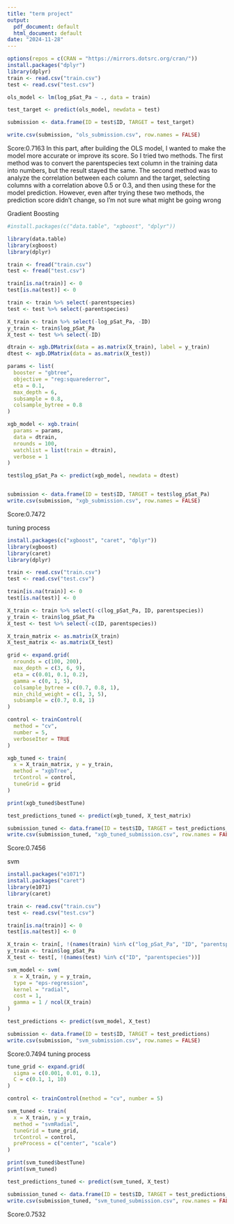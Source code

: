 ---
title: "term project"
output:
  pdf_document: default
  html_document: default
date: "2024-11-28"
---
```{r}
options(repos = c(CRAN = "https://mirrors.dotsrc.org/cran/"))
install.packages("dplyr")
library(dplyr)
train <- read.csv("train.csv")
test <- read.csv("test.csv")

ols_model <- lm(log_pSat_Pa ~ ., data = train) 

test_target <- predict(ols_model, newdata = test)

submission <- data.frame(ID = test$ID, TARGET = test_target)

write.csv(submission, "ols_submission.csv", row.names = FALSE)
```

Score:0.7163
In this part, after building the OLS model, I wanted to make the model more accurate or improve its score. So I tried two methods. The first method was to convert the parentspecies text column in the training data into numbers, but the result stayed the same. The second method was to analyze the correlation between each column and the target, selecting columns with a correlation above 0.5 or 0.3, and then using these for the model prediction. However, even after trying these two methods, the prediction score didn’t change, so I’m not sure what might be going wrong

Gradient Boosting
```{r}
#install.packages(c("data.table", "xgboost", "dplyr"))

library(data.table)
library(xgboost)
library(dplyr)
```
```{r}
train <- fread("train.csv")
test <- fread("test.csv")

train[is.na(train)] <- 0
test[is.na(test)] <- 0

train <- train %>% select(-parentspecies)
test <- test %>% select(-parentspecies)

X_train <- train %>% select(-log_pSat_Pa, -ID)
y_train <- train$log_pSat_Pa 
X_test <- test %>% select(-ID)
```

```{r}
dtrain <- xgb.DMatrix(data = as.matrix(X_train), label = y_train)
dtest <- xgb.DMatrix(data = as.matrix(X_test))

params <- list(
  booster = "gbtree",
  objective = "reg:squarederror",
  eta = 0.1,
  max_depth = 6,
  subsample = 0.8,
  colsample_bytree = 0.8
)

xgb_model <- xgb.train(
  params = params,
  data = dtrain,
  nrounds = 100, 
  watchlist = list(train = dtrain),
  verbose = 1
)
```

```{r}
test$log_pSat_Pa <- predict(xgb_model, newdata = dtest)


submission <- data.frame(ID = test$ID, TARGET = test$log_pSat_Pa)
write.csv(submission, "xgb_submission.csv", row.names = FALSE)
```
Score:0.7472

tuning process
```{r}
install.packages(c("xgboost", "caret", "dplyr"))
library(xgboost)
library(caret)
library(dplyr)
```
```{r}
train <- read.csv("train.csv")
test <- read.csv("test.csv")

train[is.na(train)] <- 0
test[is.na(test)] <- 0

X_train <- train %>% select(-c(log_pSat_Pa, ID, parentspecies))
y_train <- train$log_pSat_Pa
X_test <- test %>% select(-c(ID, parentspecies))

X_train_matrix <- as.matrix(X_train)
X_test_matrix <- as.matrix(X_test)
```
```{r}
grid <- expand.grid(
  nrounds = c(100, 200),
  max_depth = c(3, 6, 9),
  eta = c(0.01, 0.1, 0.2),
  gamma = c(0, 1, 5),
  colsample_bytree = c(0.7, 0.8, 1),
  min_child_weight = c(1, 3, 5),
  subsample = c(0.7, 0.8, 1) 
)

control <- trainControl(
  method = "cv",
  number = 5, 
  verboseIter = TRUE
)

xgb_tuned <- train(
  x = X_train_matrix, y = y_train,
  method = "xgbTree",
  trControl = control,
  tuneGrid = grid
)

print(xgb_tuned$bestTune)

test_predictions_tuned <- predict(xgb_tuned, X_test_matrix)

submission_tuned <- data.frame(ID = test$ID, TARGET = test_predictions_tuned)
write.csv(submission_tuned, "xgb_tuned_submission.csv", row.names = FALSE)
```
Score:0.7456



svm
```{r}
install.packages("e1071")
install.packages("caret")
library(e1071)
library(caret)
```
```{r}
train <- read.csv("train.csv")
test <- read.csv("test.csv")

train[is.na(train)] <- 0
test[is.na(test)] <- 0

X_train <- train[, !(names(train) %in% c("log_pSat_Pa", "ID", "parentspecies"))]
y_train <- train$log_pSat_Pa
X_test <- test[, !(names(test) %in% c("ID", "parentspecies"))]
```

```{r}
svm_model <- svm(
  x = X_train, y = y_train,
  type = "eps-regression",
  kernel = "radial",
  cost = 1,
  gamma = 1 / ncol(X_train)
)

test_predictions <- predict(svm_model, X_test)

submission <- data.frame(ID = test$ID, TARGET = test_predictions)
write.csv(submission, "svm_submission.csv", row.names = FALSE)

```
Score:0.7494
tuning process
```{r}
tune_grid <- expand.grid(
  sigma = c(0.001, 0.01, 0.1),
  C = c(0.1, 1, 10)
)

control <- trainControl(method = "cv", number = 5)

svm_tuned <- train(
  x = X_train, y = y_train,
  method = "svmRadial",       
  tuneGrid = tune_grid,
  trControl = control,
  preProcess = c("center", "scale")
)

print(svm_tuned$bestTune)
print(svm_tuned)

test_predictions_tuned <- predict(svm_tuned, X_test)

submission_tuned <- data.frame(ID = test$ID, TARGET = test_predictions_tuned)
write.csv(submission_tuned, "svm_tuned_submission.csv", row.names = FALSE)
```
Score:0.7532
